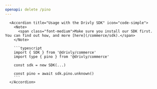 ```yaml
---
openapi: delete /pino
---
```


      <Accordion title="Usage with the Drivly SDK" icon="code-simple">
        <Note>
          <span class="font-medium">Make sure you install our SDK first. You can find out how, and more [here](/commerce/sdk).</span>
        </Note>

        ```typescript
        import { SDK } from '@drivly/commerce'
        import type { pino } from '@drivly/commerce'

        const sdk = new SDK(...)

        const pino = await sdk.pino.unknown()
        ```
      </Accordion>
